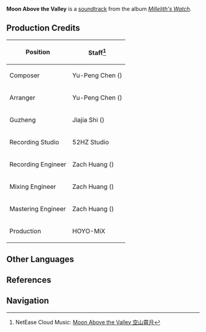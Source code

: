 {{Soundtrack Infobox
|title          =
|image          = Millelith's Watch.png
|album          = Millelith's Watch
|disc           = 1
|number         = 12
|featured       =
|featured2      =
|featured3      =
|featured_disc  =
|featured_disc2 =
|featured_disc3 =
|youtube_id     = 2oBCLLIpQWw
|spotify_id     = 0evvJfPMagR2Jns310cgvw
|played_in      = The Chasm
|during         = [[The Chasm]] (Night)
|domain         = 
|previous       = The Faint Distant Mountains
|next           = Wandering Clouds (Soundtrack)
}}
'''Moon Above the Valley''' is a [[soundtrack]] from the album ''[[Millelith's Watch]]''.

==Production Credits==
{| class="wikitable" style="text-align:left; height:0.5em"
! Position
! Staff<ref>NetEase Cloud Music: [https://music.163.com/#/song?id=1956541074 Moon Above the Valley 空山霄月]</ref>
|-
! Composer
| Yu-Peng Chen ({{zh|陈致逸}})
|-
! Arranger
| Yu-Peng Chen ({{zh|陈致逸}})
|-
! Guzheng
| Jiajia Shi ({{zh|施佳加}})
|-
! Recording Studio
| 52HZ Studio
|-
! Recording Engineer
| Zach Huang ({{zh|黄巍}})
|-
! Mixing Engineer
| Zach Huang ({{zh|黄巍}})
|-
! Mastering Engineer
| Zach Huang ({{zh|黄巍}})
|-
! Production
| HOYO-MiX
|}
<!--
==Videos==
<gallery>
</gallery>
==Trivia==
-->
==Other Languages==
{{Other Languages
|en      = Moon Above the Valley
|zhs     = 空山霄月
|zhs_rm  = Kōng Shān Xiāo Yuè
|zhs_tl  =
|ja      = 深山に皎月
|ja_rm   = Miyama ni Kougetsu{{Assumed}}
|ja_tl   = Bright Moon Deep in the Mountains
|tr      = 
|it      = 
}}

==References==
{{Reflist}}

==Navigation==
{{Soundtrack Navbox|Millelith's Watch}}